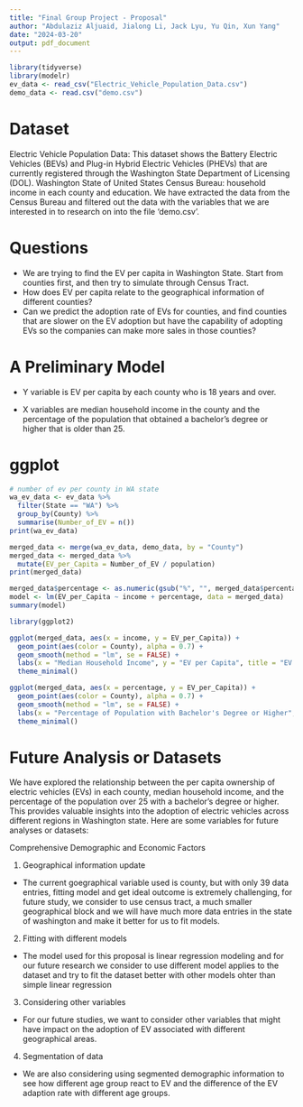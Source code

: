 ```yaml
---
title: "Final Group Project - Proposal"
author: "Abdulaziz Aljuaid, Jialong Li, Jack Lyu, Yu Qin, Xun Yang"
date: "2024-03-20"
output: pdf_document
---
```


```r
library(tidyverse)
library(modelr)
ev_data <- read_csv("Electric_Vehicle_Population_Data.csv")
demo_data <- read.csv("demo.csv")
```
# Dataset
Electric Vehicle Population Data: This dataset shows the Battery Electric Vehicles (BEVs) and Plug-in Hybrid Electric Vehicles (PHEVs) that are currently registered through the Washington State Department of Licensing (DOL).
Washington State of United States Census Bureau: household income in each county and education.
We have extracted the data from the Census Bureau and filtered out the data with the variables that we are interested in to research on into the file 'demo.csv'.

# Questions
* We are trying to find the EV per capita in Washington State. Start from counties first, and then try to simulate through Census Tract.
* How does EV per capita relate to the geographical information of different counties? 
* Can we predict the adoption rate of EVs for counties, and find counties that are slower on the EV adoption but have the capability of adopting EVs so the companies can make more sales in those counties?

# A Preliminary Model
* Y variable is EV per capita by each county who is 18 years and over.

* X variables are median household income in the county and the percentage of the population that obtained a bachelor's degree or higher that is older than 25.

# ggplot
```r
# number of ev per county in WA state
wa_ev_data <- ev_data %>%
  filter(State == "WA") %>%
  group_by(County) %>%
  summarise(Number_of_EV = n())
print(wa_ev_data)
```

```r
merged_data <- merge(wa_ev_data, demo_data, by = "County")
merged_data <- merged_data %>%
  mutate(EV_per_Capita = Number_of_EV / population)
print(merged_data)
```


```r
merged_data$percentage <- as.numeric(gsub("%", "", merged_data$percentage)) / 100
model <- lm(EV_per_Capita ~ income + percentage, data = merged_data)
summary(model)
```
```r
library(ggplot2)

ggplot(merged_data, aes(x = income, y = EV_per_Capita)) +
  geom_point(aes(color = County), alpha = 0.7) +
  geom_smooth(method = "lm", se = FALSE) + 
  labs(x = "Median Household Income", y = "EV per Capita", title = "EV per Capita vs. Median Household Income") +
  theme_minimal()
```
```r
ggplot(merged_data, aes(x = percentage, y = EV_per_Capita)) +
  geom_point(aes(color = County), alpha = 0.7) +
  geom_smooth(method = "lm", se = FALSE) +
  labs(x = "Percentage of Population with Bachelor's Degree or Higher", y = "EV per Capita", title = "EV per Capita vs. Bachelor's Degree or Higher") +
  theme_minimal()
```

# Future Analysis or Datasets
We have explored the relationship between the per capita ownership of electric vehicles (EVs) in each county, median household income, and the percentage of the population over 25 with a bachelor's degree or higher. This provides valuable insights into the adoption of electric vehicles across different regions in Washington state. Here are some variables for future analyses or datasets:

Comprehensive Demographic and Economic Factors

1. Geographical information update

* The current goegraphical variable used is county, but with only 39 data entries, fitting model and get ideal outcome is extremely challenging, for future study, we consider to use census tract, a much smaller geographical block and we will have much more data entries in the state of washington and make it better for us to fit models.

2. Fitting with different models

* The model used for this proposal is linear regression modeling and for our future research we consider to use different model applies to the dataset and try to fit the dataset better with other models ohter than simple linear regression

3. Considering other variables

* For our future studies, we want to consider other variables that might have impact on the adoption of EV associated with different geographical areas.

4. Segmentation of data

* We are also considering using segmented demographic information to see how different age group react to EV and the difference of the EV adaption rate with different age groups.
